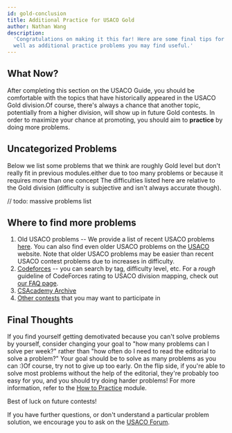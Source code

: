```yaml
---
id: gold-conclusion
title: Additional Practice for USACO Gold
author: Nathan Wang
description:
  'Congratulations on making it this far! Here are some final tips for Gold, as
  well as additional practice problems you may find useful.'
---
```


## What Now?

After completing this section on the USACO Guide, you should be comfortable with
the topics that have historically appeared in the USACO Gold
division.<Asterisk>Of course, there's always a chance that another topic,
potentially from a higher division, will show up in future Gold
contests.</Asterisk> In order to maximize your chance at promoting, you should
aim to **practice** by doing more problems.

## Uncategorized Problems

Below we list some problems that we think are roughly Gold level but don't
really fit in previous modules.<Asterisk>either due to too many problems or
because it requires more than one concept</Asterisk> The difficulties listed
here are relative to the Gold division (difficulty is subjective and isn't
always accurate though).

// todo: massive problems list

## Where to find more problems

1. Old USACO problems -- We provide a list of recent USACO problems
   [here](https://usaco.guide/general/usaco-monthlies). You can also find even
   older USACO problems on the [USACO](http://www.usaco.org/) website. Note that
   older USACO problems may be easier than recent USACO contest problems due to
   increases in difficulty.
2. [Codeforces](https://codeforces.com/) -- you can search by tag, difficulty
   level, etc. For a _rough_ guideline of CodeForces rating to USACO division
   mapping, check out
   [our FAQ page](https://usaco.guide/usaco-faq/#q-what-codeforces-rating-corresponds-to-each-of-the-usaco-divisions).
3. [CSAcademy Archive](https://csacademy.com/contest/archive/)
4. [Other contests](https://usaco.guide/general/contests) that you may want to
   participate in

## Final Thoughts

If you find yourself getting demotivated because you can't solve problems by
yourself, consider changing your goal to "how many problems can I solve per
week?" rather than "how often do I need to read the editorial to solve a
problem?" Your goal should be to solve as many problems as you can
:)<Asterisk>Of course, try not to give up too early</Asterisk>. On the flip
side, if you're able to solve most problems without the help of the editorial,
they're probably too easy for you, and you should try doing harder problems! For
more information, refer to the
[How to Practice](https://usaco.guide/general/practicing) module.

Best of luck on future contests!

If you have further questions, or don't understand a particular problem
solution, we encourage you to ask on the
[USACO Forum](https://forum.usaco.guide/).

